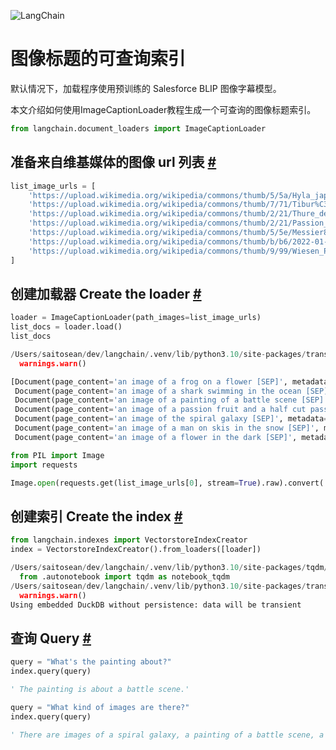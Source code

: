 

<Head>
  <script>
    {
      `(function() {
         var _hmt = _hmt || [];
(function() {
  var hm = document.createElement("script");
  hm.src = "https://hm.baidu.com/hm.js?e60fb290e204e04c5cb6f79b0ac1e697";
  var s = document.getElementsByTagName("script")[0]; 
  s.parentNode.insertBefore(hm, s);
})();
       })();`
    }
  </script>
</Head>

![LangChain](https://pica.zhimg.com/50/v2-56e8bbb52aa271012541c1fe1ceb11a2_r.gif)



图像标题的可查询索引
============================================================

默认情况下，加载程序使用预训练的 Salesforce BLIP 图像字幕模型。

本文介绍如何使用ImageCaptionLoader教程生成一个可查询的图像标题索引。
 







```python
from langchain.document_loaders import ImageCaptionLoader

```







准备来自维基媒体的图像 url 列表 [#](#prepare-a-list-of-image-urls-from-wikimedia "Permalink to this headline")
-----------------------------------------------------------------------------------------------------------------------------







```python
list_image_urls = [
    'https://upload.wikimedia.org/wikipedia/commons/thumb/5/5a/Hyla_japonica_sep01.jpg/260px-Hyla_japonica_sep01.jpg',
    'https://upload.wikimedia.org/wikipedia/commons/thumb/7/71/Tibur%C3%B3n_azul_%28Prionace_glauca%29%2C_canal_Fayal-Pico%2C_islas_Azores%2C_Portugal%2C_2020-07-27%2C_DD_14.jpg/270px-Tibur%C3%B3n_azul_%28Prionace_glauca%29%2C_canal_Fayal-Pico%2C_islas_Azores%2C_Portugal%2C_2020-07-27%2C_DD_14.jpg',
    'https://upload.wikimedia.org/wikipedia/commons/thumb/2/21/Thure_de_Thulstrup_-_Battle_of_Shiloh.jpg/251px-Thure_de_Thulstrup_-_Battle_of_Shiloh.jpg',
    'https://upload.wikimedia.org/wikipedia/commons/thumb/2/21/Passion_fruits_-_whole_and_halved.jpg/270px-Passion_fruits_-_whole_and_halved.jpg',
    'https://upload.wikimedia.org/wikipedia/commons/thumb/5/5e/Messier83_-_Heic1403a.jpg/277px-Messier83_-_Heic1403a.jpg',
    'https://upload.wikimedia.org/wikipedia/commons/thumb/b/b6/2022-01-22_Men%27s_World_Cup_at_2021-22_St._Moritz%E2%80%93Celerina_Luge_World_Cup_and_European_Championships_by_Sandro_Halank%E2%80%93257.jpg/288px-2022-01-22_Men%27s_World_Cup_at_2021-22_St._Moritz%E2%80%93Celerina_Luge_World_Cup_and_European_Championships_by_Sandro_Halank%E2%80%93257.jpg',
    'https://upload.wikimedia.org/wikipedia/commons/thumb/9/99/Wiesen_Pippau_%28Crepis_biennis%29-20220624-RM-123950.jpg/224px-Wiesen_Pippau_%28Crepis_biennis%29-20220624-RM-123950.jpg',
]

```








创建加载器 Create the loader [#](#create-the-loader "Permalink to this headline")
-------------------------------------------------------------------------







```python
loader = ImageCaptionLoader(path_images=list_image_urls)
list_docs = loader.load()
list_docs

```








```python
/Users/saitosean/dev/langchain/.venv/lib/python3.10/site-packages/transformers/generation/utils.py:1313: UserWarning: Using `max_length`'s default (20) to control the generation length. This behaviour is deprecated and will be removed from the config in v5 of Transformers -- we recommend using `max_new_tokens` to control the maximum length of the generation.
  warnings.warn()

```






```python
[Document(page_content='an image of a frog on a flower [SEP]', metadata={'image_path': 'https://upload.wikimedia.org/wikipedia/commons/thumb/5/5a/Hyla_japonica_sep01.jpg/260px-Hyla_japonica_sep01.jpg'}),
 Document(page_content='an image of a shark swimming in the ocean [SEP]', metadata={'image_path': 'https://upload.wikimedia.org/wikipedia/commons/thumb/7/71/Tibur%C3%B3n_azul_%28Prionace_glauca%29%2C_canal_Fayal-Pico%2C_islas_Azores%2C_Portugal%2C_2020-07-27%2C_DD_14.jpg/270px-Tibur%C3%B3n_azul_%28Prionace_glauca%29%2C_canal_Fayal-Pico%2C_islas_Azores%2C_Portugal%2C_2020-07-27%2C_DD_14.jpg'}),
 Document(page_content='an image of a painting of a battle scene [SEP]', metadata={'image_path': 'https://upload.wikimedia.org/wikipedia/commons/thumb/2/21/Thure_de_Thulstrup_-_Battle_of_Shiloh.jpg/251px-Thure_de_Thulstrup_-_Battle_of_Shiloh.jpg'}),
 Document(page_content='an image of a passion fruit and a half cut passion [SEP]', metadata={'image_path': 'https://upload.wikimedia.org/wikipedia/commons/thumb/2/21/Passion_fruits_-_whole_and_halved.jpg/270px-Passion_fruits_-_whole_and_halved.jpg'}),
 Document(page_content='an image of the spiral galaxy [SEP]', metadata={'image_path': 'https://upload.wikimedia.org/wikipedia/commons/thumb/5/5e/Messier83_-_Heic1403a.jpg/277px-Messier83_-_Heic1403a.jpg'}),
 Document(page_content='an image of a man on skis in the snow [SEP]', metadata={'image_path': 'https://upload.wikimedia.org/wikipedia/commons/thumb/b/b6/2022-01-22_Men%27s_World_Cup_at_2021-22_St._Moritz%E2%80%93Celerina_Luge_World_Cup_and_European_Championships_by_Sandro_Halank%E2%80%93257.jpg/288px-2022-01-22_Men%27s_World_Cup_at_2021-22_St._Moritz%E2%80%93Celerina_Luge_World_Cup_and_European_Championships_by_Sandro_Halank%E2%80%93257.jpg'}),
 Document(page_content='an image of a flower in the dark [SEP]', metadata={'image_path': 'https://upload.wikimedia.org/wikipedia/commons/thumb/9/99/Wiesen_Pippau_%28Crepis_biennis%29-20220624-RM-123950.jpg/224px-Wiesen_Pippau_%28Crepis_biennis%29-20220624-RM-123950.jpg'})]

```










```python
from PIL import Image
import requests

Image.open(requests.get(list_image_urls[0], stream=True).raw).convert('RGB')

```








创建索引 Create the index
 [#](#create-the-index "Permalink to this headline")
-----------------------------------------------------------------------







```python
from langchain.indexes import VectorstoreIndexCreator
index = VectorstoreIndexCreator().from_loaders([loader])

```








```python
/Users/saitosean/dev/langchain/.venv/lib/python3.10/site-packages/tqdm/auto.py:21: TqdmWarning: IProgress not found. Please update jupyter and ipywidgets. See https://ipywidgets.readthedocs.io/en/stable/user_install
  from .autonotebook import tqdm as notebook_tqdm
/Users/saitosean/dev/langchain/.venv/lib/python3.10/site-packages/transformers/generation/utils.py:1313: UserWarning: Using `max_length`'s default (20) to control the generation length. This behaviour is deprecated and will be removed from the config in v5 of Transformers -- we recommend using `max_new_tokens` to control the maximum length of the generation.
  warnings.warn()
Using embedded DuckDB without persistence: data will be transient

```








查询 Query
 [#](#query "Permalink to this headline")
-------------------------------------------------







```python
query = "What's the painting about?"
index.query(query)

```








```python
' The painting is about a battle scene.'

```










```python
query = "What kind of images are there?"
index.query(query)

```








```python
' There are images of a spiral galaxy, a painting of a battle scene, a flower in the dark, and a frog on a flower.'

```








